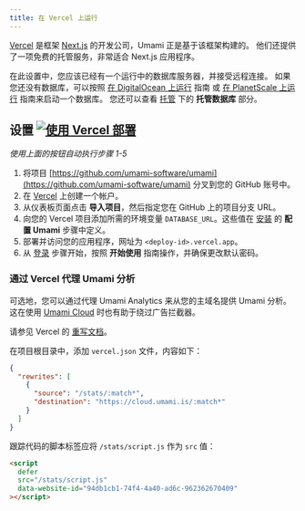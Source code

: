 ```yaml
---
title: 在 Vercel 上运行
---
```


[Vercel](https://vercel.com/) 是框架 [Next.js](https://nextjs.org/) 的开发公司，Umami 正是基于该框架构建的。
他们还提供了一项免费的托管服务，非常适合 Next.js 应用程序。

在此设置中，您应该已经有一个运行中的数据库服务器，并接受远程连接。
如果您还没有数据库，可以按照 [在 DigitalOcean 上运行](/docs/guides/running-on-digitalocean) 指南
或 [在 PlanetScale 上运行](/docs/running-on-planetscale) 指南来启动一个数据库。
您还可以查看 [托管](/docs/guides/hosting) 下的 **托管数据库** 部分。

## 设置 [![使用 Vercel 部署](https://vercel.com/button)](https://vercel.com/new/git/external?repository-url=https%3A%2F%2Fgithub.com%2Fmikecao%2Fumami&env=DATABASE_URL&envDescription=这些值是在安装中的%20Configure%20Umami%20步骤中定义的&envLink=https%3A%2F%2Fumami.is%2Fdocs%2Finstall&project-name=umami&repo-name=umami)

_使用上面的按钮自动执行步骤 1-5_

1. 将项目 [https://github.com/umami-software/umami](https://github.com/umami-software/umami) 分叉到您的 GitHub 账号中。
2. 在 [Vercel](https://vercel.com/) 上创建一个帐户。
3. 从仪表板页面点击 **导入项目**，然后指定您在 GitHub 上的项目分支 URL。
4. 向您的 Vercel 项目添加所需的环境变量 `DATABASE_URL`。这些值在
   [安装](/docs/install) 的 **配置 Umami** 步骤中定义。
5. 部署并访问您的应用程序，网址为 `<deploy-id>.vercel.app`。
6. 从 [登录](/docs/login) 步骤开始，按照 **开始使用** 指南操作，并确保更改默认密码。

### 通过 Vercel 代理 Umami 分析

可选地，您可以通过代理 Umami Analytics 来从您的主域名提供 Umami 分析。这在使用 [Umami Cloud](https://umami.is/pricing) 时也有助于绕过广告拦截器。

请参见 Vercel 的 [重写文档](https://vercel.com/docs/project-configuration)。

在项目根目录中，添加 `vercel.json` 文件，内容如下：

```json
{
  "rewrites": [
    {
      "source": "/stats/:match*",
      "destination": "https://cloud.umami.is/:match*"
    }
  ]
}
```

跟踪代码的脚本标签应将 `/stats/script.js` 作为 `src` 值：

```html
<script
  defer
  src="/stats/script.js"
  data-website-id="94db1cb1-74f4-4a40-ad6c-962362670409"
></script>
```